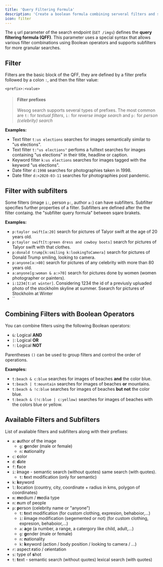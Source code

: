 ```yaml
---
title: 'Query Filtering Formula'
description: 'Create a boolean formula combining serveral filters and subfilters.'
icon: filter
---
```


The `q` url parameter of the search endpoint (`GET /imgs`) defines the **query filtering formula (QFF)**. This parameter uses a special syntax that allows various filter combinations using Boolean operators and supports subfilters for more granular searches.

## Filter

Filters are the basic block of the QFF, they are defined by a filter prefix followed by a colon `:`, and then the filter value:

```
<prefix>:<value>
```

> #### Filter prefixes
> Wesog search supports several types of prefixes. The most common are `t:` for *textual filters*, `i:` for *reverse image search* and `p:` for *person (celebrity) search* 

**Examples:**

- Text filter `t:us elections` searches for images semantically similar to "us elections".
- Text filter `t:"us elections"` perfoms a fulltext searches for images containing "us elections" in their title, headline or caption.
- Keyword filter `k:us elections` searches for images tagged with the keyword "us elections".
- Date filter `d:1998` searches for photographies taken in 1998.
- Date filter `d:>2020-03-11` searches for photographies post pandemic.


## Filter with subfilters

Some filters (image `i:`, person `p:`, author `a:`) can have subfilters. Subfilter specifies further properties of a filter. Subfilters are defined after the the filter containg. the "subfilter query formula" between sqare brakets.

**Examples:**

- `p:taylor swift[a:20]` search for pictures of Talyor swift at the age of 20 years old.
- `p:taylor swift[t:green dress and cowboy boots]` search for pictures of Talyor swift with that clothes.
- `p:donald trump[k:smiling k:lookingToCamera]` search for pictures of Donald Trump smiling, looking to camera.
- `p:anyone[a:>80]` search for pictures of any celebrity with more than 80 years old.
- `a:anyone[g:woman & a:>70]` search for pictures done by women (women photographer or painters).
- `i:1234[t:at winter]`. Considering 1234 the id of a previusly upluaded photo of the stockholm skyline at summer. Ssearch for pictures of Stockholm at Winter
- ``


## Combining Filters with Boolean Operators

You can combine filters using the following Boolean operators:

- `&`: Logical **AND**
- `|`: Logical **OR**
- `!`: Logical **NOT**

Parentheses `()` can be used to group filters and control the order of operations.

**Examples:**

- `t:beach & c:blue` searches for images of beaches **and** the color blue.
- `t:beach | t:mountain` searches for images of beaches **or** mountains.
- `t:beach & !c:blue` searches for images of beaches **but not** the color blue.
- `t:beach & (!c:blue | c:yellow)` searches for images of beaches with the colors blue or yellow.


## Available Filters and Subfilters

List of avaliable filters and subfilters along with their prefixes:

- `a`: **a**uthor of the image
  - `g`: **g**ender (male or female)
  - `n`: **n**ationality
- `c`: **c**olor
- `d`: **d**ate
- `f`: **f**ace
- `i`: **i**mage - semantic search (without quotes) same search (with quotes).
  - `t`: **t**ext modification (only for semantic)
- `k`: **k**eyword
- `l`: **l**ocation (country, city, coordinate + radius in kms, polygon of coordinates)
- `m`: **m**edium / **m**edia type
- `n`: **n**um of people
- `p`: **p**erson (celebrity name or "anyone")
  - `t`: **t**ext modification (for custom clothing, expresion, behaboior,...)
  - `i`: **i**image modification (segemented or not) (for custom clothing, expresion, behaboior,...)
  - `a`: **a**ge (a number, a range, a catergory like child, adult,...)
  - `g`: **g**ender (male or female)
  - `n`: **n**ationality
  - `k`: **k**eyword (action / body position / looking to camera / ...)
- `r`: aspect **r**atio / o**r**ientation
- `s`: type of **s**hot
- `t`: **t**ext - semantic search (without quotes) lexical search (with quotes)